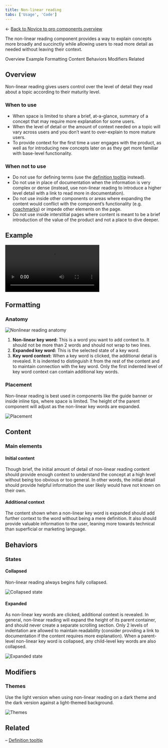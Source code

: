 ```yaml
---
title: Non-linear reading
tabs: ['Usage', 'Code']
---
```


← [Back to Novice to pro components overview](/novice-to-pro/components/overview)

<PageDescription>

The non-linear reading component provides a way to explain concepts more broadly and succinctly while allowing users to read more 
detail as needed without leaving their context. 

</PageDescription>

<AnchorLinks>
   <AnchorLink>Overview</AnchorLink>
   <AnchorLink>Example</AnchorLink>
   <AnchorLink>Formatting</AnchorLink>
   <AnchorLink>Content</AnchorLink>
   <AnchorLink>Behaviors</AnchorLink>
   <AnchorLink>Modifiers</AnchorLink>
   <AnchorLink>Related</AnchorLink>
</AnchorLinks>


## Overview

Non-linear reading gives users control over the level of detail they read about a topic according to their maturity level. 

### When to use

- When space is limited to share a brief, at-a-glance, summary of a concept that may require more explanation for some users.
- When the level of detail or the amount of context needed on a topic will vary across users and you don’t want to over-explain to 
more mature users. 
- To provide context for the first time a user engages with the product, as well as for introducing new concepts later on as they 
get more familiar with base-level functionality. 

### When not to use

- Do not use for defining terms (use the [definition tooltip](https://carbondesignsystem.com/components/tooltip/usage/) instead).
- Do not use in place of documentation when the information is very complex or dense 
(instead, use non-linear reading to introduce a higher level detail with a link to 
read more in documentation). 
- Do not use inside other components or areas where expanding the content would conflict with the component’s 
functionality (e.g. [coachmarks](/novice-to-pro/components/coachmark/usage)) or impede other 
elements on the page. 
- Do not use inside interstitial pages where content is meant to be a brief introduction of the value of the 
product and not a place to dive deeper. 


## Example

<Row>
<Column colMd={12} colLg={12}>

<Video src="images/nonlinear-reading-01.mp4" autoPlay loop>
    <track kind="captions" src="images/nonlinear-reading-01.mp4" />
</Video>

</Column>
</Row>


## Formatting

### Anatomy

<Row>
<Column colMd={8} colLg={8}>

![Nonlinear reading anatomy](images/nonlinear-reading-02.png)

</Column>
</Row>

1. **Non-linear key word:** This is a word you want to add context to. It should not be more than 2 words and should not wrap to 
two lines.
2. **Expanded key word:** This is the selected state of a key word.
3. **Key word context:** When a key word is clicked, the additional detail is revealed. It is indented to distinguish 
it from the rest of the content and to maintain connection with the key word. Only the first indented level of key word context can contain 
additional key words.

### Placement

Non-linear reading is best used in components like the guide banner or inside inline tips, where space is limited. The height of the parent 
component will adjust as the non-linear key words are expanded.

<Row>
<Column colMd={12} colLg={12}>

![Placement](images/nonlinear-reading-03.png)

</Column>
</Row>


## Content

### Main elements

#### Initial content

Though brief, the initial amount of detail of non-linear reading content should provide enough context to understand the concept at 
a high level without being too obvious or too general. In other words, the initial detail should provide helpful information the 
user likely would have not known on their own. 

#### Additional context

The content shown when a non-linear key word is expanded should add further context to the word without being a mere definition. It 
also should provide valuable information to the user, leaning more towards technical than superficial or marketing language.


## Behaviors

### States

#### Collapsed

Non-linear reading always begins fully collapsed.

<Row>
<Column colMd={12} colLg={12}>

![Collapsed state](images/nonlinear-reading-04.png)

</Column>
</Row>

#### Expanded

As non-linear key words are clicked, additional context is revealed. In general, non-linear reading will expand the height of its 
parent container, and should never create a separate scrolling section. Only 2 levels of indentation are allowed to maintain 
readability (consider providing a link to documentation if the content requires more explanation). When a parent-level non-linear 
key word is collapsed, any child-level key words are also collapsed.

<Row>
<Column colMd={12} colLg={12}>

![Expanded state](images/nonlinear-reading-05.png)

</Column>
</Row>


## Modifiers

### Themes

Use the light version when using non-linear reading on a dark theme and the dark version against a light-themed background. 

<Row>
<Column colMd={8} colLg={8}>

![Themes](images/nonlinear-reading-06.png)

</Column>
</Row>

## Related

– [Definition tooltip](https://carbondesignsystem.com/components/tooltip/usage/#definition-tooltip)
